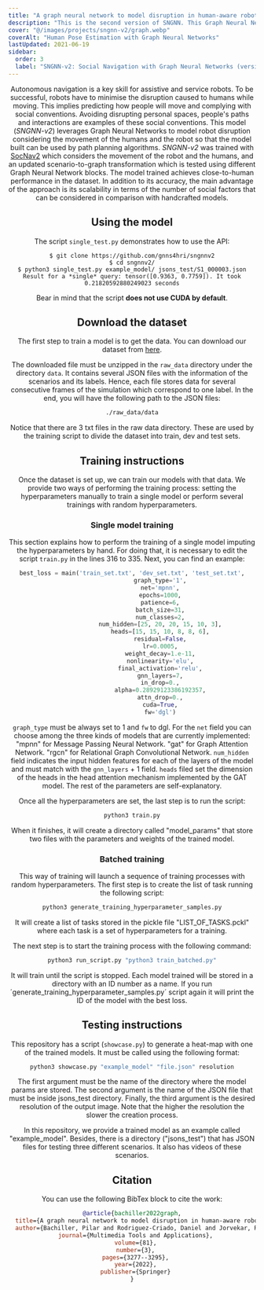 ```yaml
---
title: "A graph neural network to model disruption in human-aware robot navigation"
description: "This is the second version of SNGNN. This Graph Neural Network also models adherence to social-navigation conventions for robots. However, this new version provides several improvements over its predecessor."
cover: "@/images/projects/sngnn-v2/graph.webp"
coverAlt: "Human Pose Estimation with Graph Neural Networks"
lastUpdated: 2021-06-19
sidebar:
  order: 3
  label: "SNGNN-v2: Social Navigation with Graph Neural Networks (version 2)"
---
```



<Header
	contributors={[
		"Pilar Bachiller",
		"Daniel Rodriguez-Criado",
		"Ronit R. Jorvekar",
		"Pablo Bustos",
		"Diego R. Faria",
		"Luis J. Manso",
	]}
	githubUrl="https://github.com/gnns4hri/sngnnv2"
	paperUrl="https://link.springer.com/article/10.1007/s11042-021-11113-6"
/>

Autonomous navigation is a key skill for assistive and service robots. To be successful, robots have to minimise the disruption caused to humans while moving. This implies predicting how people will move and complying with social conventions. Avoiding disrupting personal spaces, people's paths and interactions are examples of these social conventions. This model (_SNGNN-v2_) leverages Graph Neural Networks to model robot disruption considering the movement of the humans and the robot so that the model built can be used by path planning algorithms. _SNGNN-v2_ was trained with [SocNav2](/navigation/datasets/socnav2/) which considers the movement of the robot and the humans, and an updated scenario-to-graph transformation which is tested using different Graph Neural Network blocks. The model trained achieves close-to-human performance in the dataset. In addition to its accuracy, the main advantage of the approach is its scalability in terms of the number of social factors that can be considered in comparison with handcrafted models.

## Using the model

The script `single_test.py` demonstrates how to use the API:

```
$ git clone https://github.com/gnns4hri/sngnnv2
$ cd sngnnv2/
$ python3 single_test.py example_model/ jsons_test/S1_000003.json
Result for a *single* query: tensor([0.9363, 0.7759]). It took 0.21820592880249023 seconds
```

Bear in mind that the script **does not use CUDA by default**.

## Download the dataset

The first step to train a model is to get the data.
You can download our dataset from [here](https://www.dropbox.com/scl/fi/92vn9bkxyqygf6qh95qg0/data.zip?rlkey=r7iowozzf3yf1wz76eqeu4utw&dl=0).

The downloaded file must be unzipped in the `raw_data` directory under the directory `data`.
It contains several JSON files with the information of the scenarios and its labels.
Hence, each file stores data for several consecutive frames of the simulation which correspond to one label.
In the end, you will have the following path to the JSON files:

```bash
./raw_data/data
```

Notice that there are 3 txt files in the raw data directory.
These are used by the training script to divide the dataset into train, dev and test sets.

## Training instructions

Once the dataset is set up, we can train our models with that data.
We provide two ways of performing the training process: setting the hyperparameters manually to train a single model or perform several trainings with random hyperparameters.

### Single model training

This section explains how to perform the training of a single model imputing the hyperparameters by hand.
For doing that, it is necessary to edit the script `train.py` in the lines 316 to 335.
Next, you can find an example:

```python
best_loss = main('train_set.txt', 'dev_set.txt', 'test_set.txt',
                graph_type='1',
                net='mpnn',
                epochs=1000,
                patience=6,
                batch_size=31,
                num_classes=2,
                num_hidden=[25, 20, 20, 15, 10, 3],
                heads=[15, 15, 10, 8, 8, 6],
                residual=False,
                lr=0.0005,
                weight_decay=1.e-11,
                nonlinearity='elu',
                final_activation='relu',
                gnn_layers=7,
                in_drop=0.,
                alpha=0.28929123386192357,
                attn_drop=0.,
                cuda=True,
                fw='dgl')
```

`graph_type` must be always set to 1 and `fw` to dgl.
For the `net` field you can choose among the three kinds of models that are currently implemented:
"mpnn" for Message Passing Neural Network.
"gat" for Graph Attention Network.
"rgcn" for Relational Graph Convolutional Network.
`num_hidden` field indicates the input hidden features for each of the layers of the model and must match with the `gnn_layers` + 1 field.
`heads` filed set the dimension of the heads in the head attention mechanism implemented by the GAT model.
The rest of the parameters are self-explanatory.

Once all the hyperparameters are set, the last step is to run the script:

```bash
python3 train.py
```

When it finishes, it will create a directory called "model_params" that store two files with the parameters and weights of the trained model.

### Batched training

This way of training will launch a sequence of training processes with random hyperparameters.
The first step is to create the list of task running the following script:

```bash
python3 generate_training_hyperparameter_samples.py
```

It will create a list of tasks stored in the pickle file "LIST_OF_TASKS.pckl" where each task is a set of hyperparameters for a training.

The next step is to start the training process with the following command:

```bash
python3 run_script.py "python3 train_batched.py"
```

It will train until the script is stopped.
Each model trained will be stored in a directory with an ID number as a name.
If you run ´generate_training_hyperparameter_samples.py´ script again it will print the ID of the model with the best loss.

## Testing instructions

This repository has a script (`showcase.py`) to generate a heat-map with one of the trained models.
It must be called using the following format:

```bash
python3 showcase.py "example_model" "file.json" resolution
```

The first argument must be the name of the directory where the model params are stored.
The second argument is the name of the JSON file that must be inside jsons_test directory.
Finally, the third argument is the desired resolution of the output image.
Note that the higher the resolution the slower the creation process.

In this repository, we provide a trained model as an example called "example_model".
Besides, there is a directory ("jsons_test") that has JSON files for testing three different scenarios.
It also has videos of these scenarios.

## Citation

You can use the following BibTex block to cite the work:

```bibtex
@article{bachiller2022graph,
  title={A graph neural network to model disruption in human-aware robot navigation},
  author={Bachiller, Pilar and Rodriguez-Criado, Daniel and Jorvekar, Ronit R and Bustos, Pablo and Faria, Diego R and Manso, Luis J},
  journal={Multimedia Tools and Applications},
  volume={81},
  number={3},
  pages={3277--3295},
  year={2022},
  publisher={Springer}
}
```
